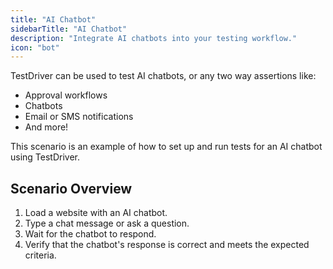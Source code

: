 ```yaml
---
title: "AI Chatbot"
sidebarTitle: "AI Chatbot"
description: "Integrate AI chatbots into your testing workflow."
icon: "bot"
---
```



TestDriver can be used to test AI chatbots, or any two way assertions like: 
- Approval workflows
- Chatbots
- Email or SMS notifications
- And more!


This scenario is an example of how to set up and run tests for an AI chatbot using TestDriver.

<TestPrereqs />

## Scenario Overview
1. Load a website with an AI chatbot. 
2. Type a chat message or ask a question.
3. Wait for the chatbot to respond.
4. Verify that the chatbot's response is correct and meets the expected criteria.

